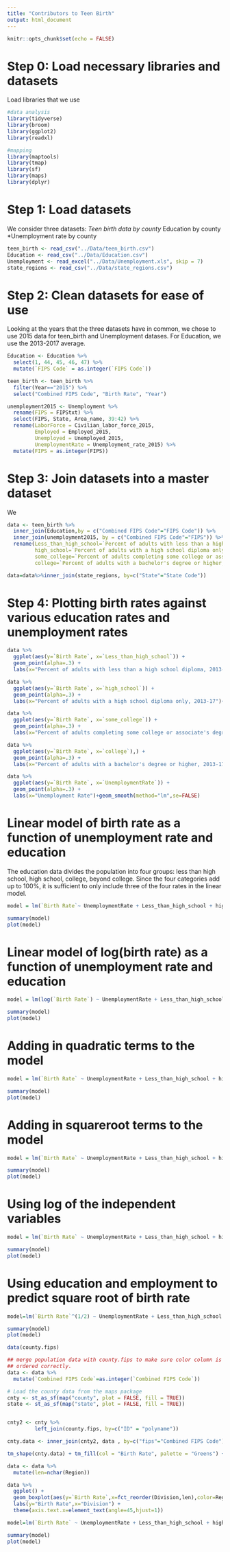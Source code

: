 ```yaml
---
title: "Contributors to Teen Birth"
output: html_document
---
```


```r
knitr::opts_chunk$set(echo = FALSE)
```

# Step 0: Load necessary libraries and datasets
Load libraries that we use
```r
#data analysis
library(tidyverse)
library(broom)
library(ggplot2)
library(readxl)

#mapping
library(maptools)
library(tmap) 
library(sf)
library(maps)
library(dplyr)
```

# Step 1: Load datasets
We consider three datasets:
*Teen birth data by county
*Education by county
*Unemployment rate by county

```r
teen_birth <- read_csv("../Data/teen_birth.csv")
Education <- read_csv("../Data/Education.csv")
Unemployment <- read_excel("../Data/Unemployment.xls", skip = 7)
state_regions <- read_csv("../Data/state_regions.csv")
```

# Step 2: Clean datasets for ease of use
Looking at the years that the three datasets have in common, we chose to use 2015 data for teen_birth and Unemployment datases. For Education, we use the 2013-2017 average.

```r
Education <- Education %>%
  select(1, 44, 45, 46, 47) %>%
  mutate(`FIPS Code` = as.integer(`FIPS Code`))

teen_birth <- teen_birth %>%
  filter(Year=="2015") %>%
  select("Combined FIPS Code", "Birth Rate", "Year")

unemployment2015 <- Unemployment %>%
  rename(FIPS = FIPStxt) %>%
  select(FIPS, State, Area_name, 39:42) %>%
  rename(LaborForce = Civilian_labor_force_2015, 
         Employed = Employed_2015, 
         Unemployed = Unemployed_2015, 
         UnemploymentRate = Unemployment_rate_2015) %>%
  mutate(FIPS = as.integer(FIPS))
```

# Step 3: Join datasets into a master dataset
We

```r
data <- teen_birth %>%
  inner_join(Education,by = c("Combined FIPS Code"="FIPS Code")) %>%
  inner_join(unemployment2015, by = c("Combined FIPS Code"="FIPS")) %>%
  rename(Less_than_high_school=`Percent of adults with less than a high school diploma, 2013-17`,
         high_school=`Percent of adults with a high school diploma only, 2013-17`,
         some_college=`Percent of adults completing some college or associate's degree, 2013-17`,
         college=`Percent of adults with a bachelor's degree or higher, 2013-17`)

data=data%>%inner_join(state_regions, by=c("State"="State Code"))
```

# Step 4: Plotting birth rates against various education rates and unemployment rates

```r
data %>%
  ggplot(aes(y=`Birth Rate`, x=`Less_than_high_school`)) +
  geom_point(alpha=.3) + 
  labs(x="Percent of adults with less than a high school diploma, 2013-17")+geom_smooth(method="lm",se=FALSE)

data %>%
  ggplot(aes(y=`Birth Rate`, x=`high_school`)) +
  geom_point(alpha=.3) + 
  labs(x="Percent of adults with a high school diploma only, 2013-17")+geom_smooth(method="lm",se=FALSE)

data %>%
  ggplot(aes(y=`Birth Rate`, x=`some_college`)) +
  geom_point(alpha=.3) + 
  labs(x="Percent of adults completing some college or associate's degree, 2013-17")+geom_smooth(method="lm",se=FALSE)

data %>%
  ggplot(aes(y=`Birth Rate`, x=`college`),) +
  geom_point(alpha=.3) + 
  labs(x="Percent of adults with a bachelor's degree or higher, 2013-17")+geom_smooth(method="lm",se=FALSE)

data %>%
  ggplot(aes(y=`Birth Rate`, x=`UnemploymentRate`)) +
  geom_point(alpha=.3) + 
  labs(x="Unemployment Rate")+geom_smooth(method="lm",se=FALSE)
```

# Linear model of birth rate as a function of unemployment rate and education
The education data divides the population into four groups: less than high school, high school, college, beyond college. Since the four categories add up to 100%, it is sufficient to only include three of the four rates in the linear model.

```r
model = lm(`Birth Rate`~ UnemploymentRate + Less_than_high_school + high_school + college, data = data)

summary(model)
plot(model)
```

# Linear model of log(birth rate) as a function of unemployment rate and education

```r
model = lm(log(`Birth Rate`) ~ UnemploymentRate + Less_than_high_school + high_school + college, data = data)

summary(model)
plot(model)
```

# Adding in quadratic terms to the model

```r

model = lm(`Birth Rate` ~ UnemploymentRate + Less_than_high_school + high_school + college + I(UnemploymentRate^2) + I(Less_than_high_school^2) + I(high_school^2) + I(college^2), data=data)

summary(model)
plot(model)
```

# Adding in squareroot terms to the model

```r

model = lm(`Birth Rate` ~ UnemploymentRate + Less_than_high_school + high_school + college + I(UnemploymentRate^(1/2)) + I(Less_than_high_school^(1/2)) + I(high_school^(1/2)) + I(college^(1/2)), data=data)

summary(model)
plot(model)
```

# Using log of the independent variables

```r

model = lm(`Birth Rate` ~ UnemploymentRate + Less_than_high_school + high_school + college + I(log(UnemploymentRate)) + I(log(Less_than_high_school)) + I(log(high_school)) + I(log(college)), data=data)

summary(model)
plot(model)
```

# Using education and employment to predict square root of birth rate

```r
model=lm(`Birth Rate`^(1/2) ~ UnemploymentRate + Less_than_high_school + high_school + college, data=data)

summary(model)
plot(model)
```

```r
data(county.fips)

## merge population data with county.fips to make sure color column is
## ordered correctly.
data <- data %>%
  mutate(`Combined FIPS Code`=as.integer(`Combined FIPS Code`))


```

```r
# Load the county data from the maps package
cnty <- st_as_sf(map("county", plot = FALSE, fill = TRUE))
state <- st_as_sf(map("state", plot = FALSE, fill = TRUE))


cnty2 <- cnty %>%
         left_join(county.fips, by=c("ID" = "polyname"))

cnty.data <- inner_join(cnty2, data , by=c("fips"="Combined FIPS Code") )

tm_shape(cnty.data) + tm_fill(col = "Birth Rate", palette = "Greens") + tm_legend(outside = TRUE)+tm_shape(state)+tm_borders()
```


```r
data <- data %>%
  mutate(len=nchar(Region))

data %>%
  ggplot() + 
  geom_boxplot(aes(y=`Birth Rate`,x=fct_reorder(Division,len),color=Region),alpha=.5) + 
  labs(y="Birth Rate",x="Division") + 
  theme(axis.text.x=element_text(angle=45,hjust=1))
```

```r
model=lm(`Birth Rate` ~ UnemploymentRate + Less_than_high_school + high_school + college + Region, data=data)

summary(model)
plot(model)

```